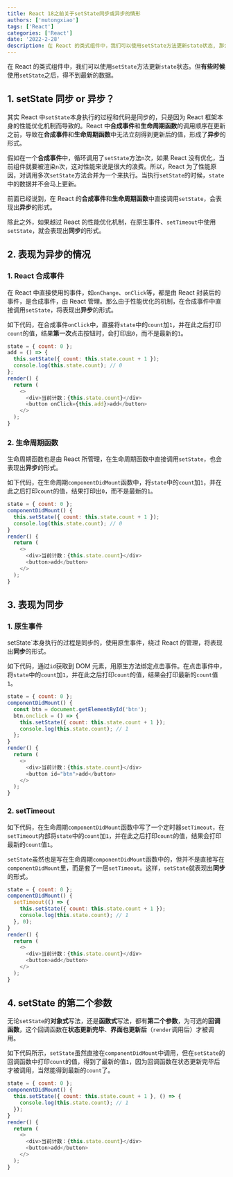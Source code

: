 ```yaml
---
title: React 18之前关于setState同步或异步的情形
authors: ['mutongxiao']
tags: ['React']
categories: ['React']
date: '2022-2-28'
description: 在 React 的类式组件中，我们可以使用setState方法更新state状态, 那么setState是同步的异步的？
---
```


在 React 的类式组件中，我们可以使用`setState`方法更新`state`状态。但**有些时候**使用`setState`之后，得不到最新的数据。

## 1. setState 同步 or 异步？

其实 React 中`setState`本身执行的过程和代码是同步的，只是因为 React 框架本身的性能优化机制而导致的。React 中**合成事件**和**生命周期函数**的调用顺序在更新之前，导致在**合成事件**和**生命周期函数**中无法立刻得到更新后的值，形成了**异步**的形式。

假如在一个**合成事件**中，循环调用了`setState`方法`n`次，如果 React 没有优化，当前组件就要被渲染`n`次，这对性能来说是很大的浪费。所以，React 为了性能原因，对调用多次`setState`方法合并为一个来执行。当执行`setState`的时候，`state`中的数据并不会马上更新。

前面已经说到，在 React 的**合成事件**和**生命周期函数**中直接调用`setState`，会表现出**异步**的形式。

除此之外，如果越过 React 的性能优化机制，在原生事件、`setTimeout`中使用`setState`，就会表现出**同步**的形式。

## 2. 表现为异步的情况

### 1. React 合成事件

在 React 中直接使用的事件，如`onChange`、`onClick`等，都是由 React 封装后的事件，是合成事件，由 React 管理。那么由于性能优化的机制，在合成事件中直接调用`setState`，将表现出**异步**的形式。

如下代码，在合成事件`onClick`中，直接将`state`中的`count`加`1`，并在此之后打印`count`的值，结果**第一次**点击按钮时，会打印出`0`，而不是最新的`1`。

```javascript
state = { count: 0 };
add = () => {
  this.setState({ count: this.state.count + 1 });
  console.log(this.state.count); // 0
};
render() {
  return (
    <>
      <div>当前计数：{this.state.count}</div>
      <button onClick={this.add}>add</button>
    </>
  );
}
```

### 2. 生命周期函数

生命周期函数也是由 React 所管理，在生命周期函数中直接调用`setState`，也会表现出**异步**的形式。

如下代码，在生命周期`componentDidMount`函数中，将`state`中的`count`加`1`，并在此之后打印`count`的值，结果打印出`0`，而不是最新的`1`。

```javascript
state = { count: 0 };
componentDidMount() {
  this.setState({ count: this.state.count + 1 });
  console.log(this.state.count); // 0
}
render() {
  return (
    <>
      <div>当前计数：{this.state.count}</div>
      <button>add</button>
    </>
  );
}
```

## 3. 表现为同步

### 1. 原生事件

setState`本身执行的过程是同步的，使用原生事件，绕过 React 的管理，将表现出**同步**的形式。

如下代码，通过`id`获取到 DOM 元素，用原生方法绑定点击事件。在点击事件中，将`state`中的`count`加`1`，并在此之后打印`count`的值，结果会打印最新的`count`值`1`。

```javascript
state = { count: 0 };
componentDidMount() {
  const btn = document.getElementById('btn');
  btn.onclick = () => {
    this.setState({ count: this.state.count + 1 });
    console.log(this.state.count); // 1
  };
}
render() {
  return (
    <>
      <div>当前计数：{this.state.count}</div>
      <button id="btn">add</button>
    </>
  );
}
```

### 2. setTimeout

如下代码，在生命周期`componentDidMount`函数中写了一个定时器`setTimeout`，在`setTimeout`内部将`state`中的`count`加`1`，并在此之后打印`count`的值，结果会打印最新的`count`值`1`。

`setState`虽然也是写在生命周期`componentDidMount`函数中的，但并不是直接写在`componentDidMount`里，而是套了一层`setTimeout`。这样，`setState`就表现出**同步**的形式。

```javascript
state = { count: 0 };
componentDidMount() {
  setTimeout(() => {
    this.setState({ count: this.state.count + 1 });
    console.log(this.state.count); // 1
  }, 0);
}
render() {
  return (
    <>
      <div>当前计数：{this.state.count}</div>
      <button>add</button>
    </>
  );
}
```

## 4. setState 的第二个参数

无论`setState`的**对象式**写法，还是**函数式**写法，都有**第二个参数**，为可选的**回调函数**，这个回调函数在**状态更新完毕**、**界面也更新后**（`render`调用后）才被调用。

如下代码所示，`setState`虽然直接在`componentDidMount`中调用，但在`setState`的回调函数中打印`count`的值，得到了最新的值`1`，因为回调函数在状态更新完毕后才被调用，当然能得到最新的`count`了。

```javascript
state = { count: 0 };
componentDidMount() {
  this.setState({ count: this.state.count + 1 }, () => {
    console.log(this.state.count); // 1
  });
}
render() {
  return (
    <>
      <div>当前计数：{this.state.count}</div>
      <button>add</button>
    </>
  );
}
```
